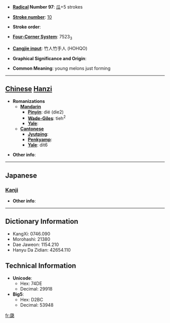 * '''[[Wiktionary:Chinese radical index| Radical]] Number 97''': [[Wiktionary:Chinese radical index 瓜|瓜]]+5 strokes

* '''[[Wiktionary:Chinese total strokes index|Stroke number]]''': [[Wiktionary:Chinese total strokes index 10|10]]

* '''Stroke order''': 

* '''[[Wiktionary:Chinese four corner index|Four-Corner System]]''': 7523<sub>3</sub>

* '''[[Wiktionary:Chinese Cangjie index|Cangjie input]]''': 竹人竹手人 (HOHQO)

* '''Graphical Significance and Origin''': 

* '''Common Meaning''': young melons just forming

----

== [[Chinese]] [[Hanzi]] ==

* '''Romanizations'''
** '''[[Mandarin]]'''
*** '''[[Pinyin]]''': dié (die2)
*** '''[[Wade-Giles]]''': tieh<sup>2</sup>
*** '''[[Yale]]''': 
** '''[[Cantonese]]'''
*** '''[[Jyutping]]''':
*** '''[[Penkyamp]]''': 
*** '''[[Yale]]''': dit6

* '''Other info''': 

----

==Japanese==
===[[Kanji]]===
{{kanji|on readings=[[てつ]] (tetsu), [[でち]] (dechi)
|kun readings=
}}

* '''Other info''':  

----

== Dictionary Information ==

* KangXi: 0746.090
* Morohashi: 21380
* Dae Jaweon: 1154.210
* Hanyu Da Zidian: 42654.110

== Technical Information ==

* '''Unicode''':
** Hex: 74DE
** Decimal: 29918
* '''Big5''':
** Hex: D2BC
** Decimal: 53948

[[fr:瓞]]
